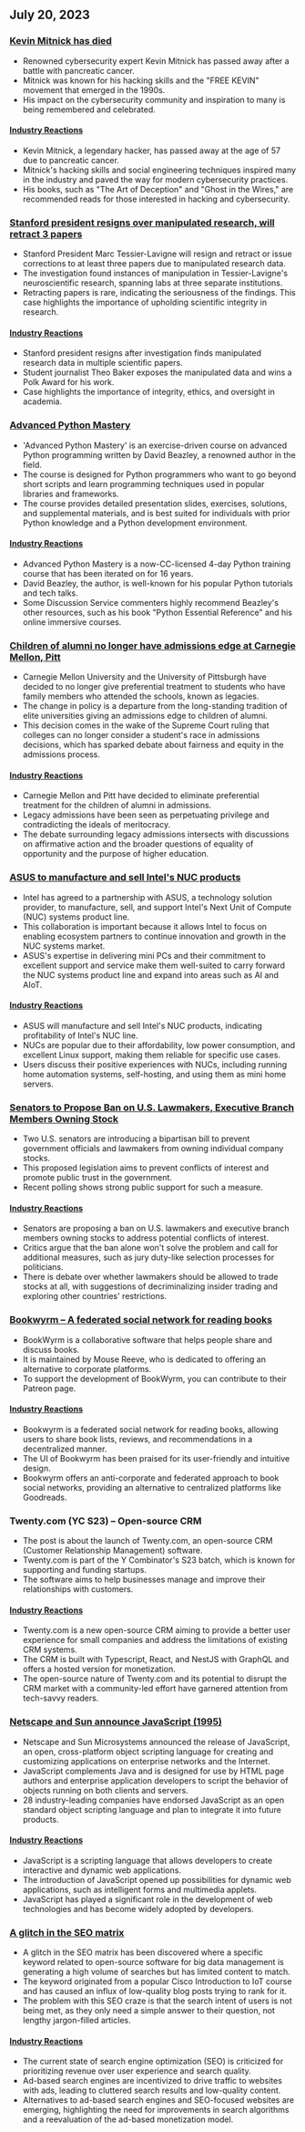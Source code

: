 

<CallToAction />

<Steps>

## July 20, 2023

### [Kevin Mitnick has died](https://www.dignitymemorial.com/obituaries/las-vegas-nv/kevin-mitnick-11371668)

- Renowned cybersecurity expert Kevin Mitnick has passed away after a battle with pancreatic cancer.
- Mitnick was known for his hacking skills and the "FREE KEVIN" movement that emerged in the 1990s.
- His impact on the cybersecurity community and inspiration to many is being remembered and celebrated.

#### [Industry Reactions](http://news.ycombinator.com/item?id=36795173)

- Kevin Mitnick, a legendary hacker, has passed away at the age of 57 due to pancreatic cancer.
- Mitnick's hacking skills and social engineering techniques inspired many in the industry and paved the way for modern cybersecurity practices.
- His books, such as "The Art of Deception" and "Ghost in the Wires," are recommended reads for those interested in hacking and cybersecurity.

### [Stanford president resigns over manipulated research, will retract 3 papers](https://stanforddaily.com/2023/07/19/stanford-president-resigns-over-manipulated-research-will-retract-at-least-3-papers/)

- Stanford President Marc Tessier-Lavigne will resign and retract or issue corrections to at least three papers due to manipulated research data.
- The investigation found instances of manipulation in Tessier-Lavigne's neuroscientific research, spanning labs at three separate institutions.
- Retracting papers is rare, indicating the seriousness of the findings. This case highlights the importance of upholding scientific integrity in research.

#### [Industry Reactions](http://news.ycombinator.com/item?id=36790301)

- Stanford president resigns after investigation finds manipulated research data in multiple scientific papers.
- Student journalist Theo Baker exposes the manipulated data and wins a Polk Award for his work.
- Case highlights the importance of integrity, ethics, and oversight in academia.

### [Advanced Python Mastery](https://github.com/dabeaz-course/python-mastery)

- 'Advanced Python Mastery' is an exercise-driven course on advanced Python programming written by David Beazley, a renowned author in the field.
- The course is designed for Python programmers who want to go beyond short scripts and learn programming techniques used in popular libraries and frameworks.
- The course provides detailed presentation slides, exercises, solutions, and supplemental materials, and is best suited for individuals with prior Python knowledge and a Python development environment.

#### [Industry Reactions](http://news.ycombinator.com/item?id=36785005)

- Advanced Python Mastery is a now-CC-licensed 4-day Python training course that has been iterated on for 16 years.
- David Beazley, the author, is well-known for his popular Python tutorials and tech talks.
- Some Discussion Service commenters highly recommend Beazley's other resources, such as his book "Python Essential Reference" and his online immersive courses.

### [Children of alumni no longer have admissions edge at Carnegie Mellon, Pitt](https://triblive.com/news/children-relatives-of-alumni-no-longer-have-admissions-edge-at-carnegie-mellon-pitt/)

- Carnegie Mellon University and the University of Pittsburgh have decided to no longer give preferential treatment to students who have family members who attended the schools, known as legacies.
- The change in policy is a departure from the long-standing tradition of elite universities giving an admissions edge to children of alumni.
- This decision comes in the wake of the Supreme Court ruling that colleges can no longer consider a student's race in admissions decisions, which has sparked debate about fairness and equity in the admissions process.

#### [Industry Reactions](http://news.ycombinator.com/item?id=36788274)

- Carnegie Mellon and Pitt have decided to eliminate preferential treatment for the children of alumni in admissions.
- Legacy admissions have been seen as perpetuating privilege and contradicting the ideals of meritocracy.
- The debate surrounding legacy admissions intersects with discussions on affirmative action and the broader questions of equality of opportunity and the purpose of higher education.

### [ASUS to manufacture and sell Intel's NUC products](https://www.intel.com/content/www/us/en/newsroom/news/intel-nuc-systems-agreement.html)

- Intel has agreed to a partnership with ASUS, a technology solution provider, to manufacture, sell, and support Intel's Next Unit of Compute (NUC) systems product line.
- This collaboration is important because it allows Intel to focus on enabling ecosystem partners to continue innovation and growth in the NUC systems market.
- ASUS's expertise in delivering mini PCs and their commitment to excellent support and service make them well-suited to carry forward the NUC systems product line and expand into areas such as AI and AIoT.

#### [Industry Reactions](http://news.ycombinator.com/item?id=36781248)

- ASUS will manufacture and sell Intel's NUC products, indicating profitability of Intel's NUC line.
- NUCs are popular due to their affordability, low power consumption, and excellent Linux support, making them reliable for specific use cases.
- Users discuss their positive experiences with NUCs, including running home automation systems, self-hosting, and using them as mini home servers.

### [Senators to Propose Ban on U.S. Lawmakers, Executive Branch Members Owning Stock](https://www.wsj.com/articles/senators-to-propose-ban-on-u-s-lawmakers-executive-branch-members-owning-stock-6db6411)

- Two U.S. senators are introducing a bipartisan bill to prevent government officials and lawmakers from owning individual company stocks.
- This proposed legislation aims to prevent conflicts of interest and promote public trust in the government.
- Recent polling shows strong public support for such a measure.

#### [Industry Reactions](http://news.ycombinator.com/item?id=36785467)

- Senators are proposing a ban on U.S. lawmakers and executive branch members owning stocks to address potential conflicts of interest.
- Critics argue that the ban alone won't solve the problem and call for additional measures, such as jury duty-like selection processes for politicians.
- There is debate over whether lawmakers should be allowed to trade stocks at all, with suggestions of decriminalizing insider trading and exploring other countries' restrictions.

### [Bookwyrm – A federated social network for reading books](https://joinbookwyrm.com/)

- BookWyrm is a collaborative software that helps people share and discuss books.
- It is maintained by Mouse Reeve, who is dedicated to offering an alternative to corporate platforms.
- To support the development of BookWyrm, you can contribute to their Patreon page.

#### [Industry Reactions](http://news.ycombinator.com/item?id=36785285)

- Bookwyrm is a federated social network for reading books, allowing users to share book lists, reviews, and recommendations in a decentralized manner.
- The UI of Bookwyrm has been praised for its user-friendly and intuitive design.
- Bookwyrm offers an anti-corporate and federated approach to book social networks, providing an alternative to centralized platforms like Goodreads.

### Twenty.com (YC S23) – Open-source CRM

- The post is about the launch of Twenty.com, an open-source CRM (Customer Relationship Management) software.
- Twenty.com is part of the Y Combinator's S23 batch, which is known for supporting and funding startups.
- The software aims to help businesses manage and improve their relationships with customers.

#### [Industry Reactions](http://news.ycombinator.com/item?id=36791434)

- Twenty.com is a new open-source CRM aiming to provide a better user experience for small companies and address the limitations of existing CRM systems.
- The CRM is built with Typescript, React, and NestJS with GraphQL and offers a hosted version for monetization.
- The open-source nature of Twenty.com and its potential to disrupt the CRM market with a community-led effort have garnered attention from tech-savvy readers.

### [Netscape and Sun announce JavaScript (1995)](https://web.archive.org/web/20070916144913/https://wp.netscape.com/newsref/pr/newsrelease67.html)

- Netscape and Sun Microsystems announced the release of JavaScript, an open, cross-platform object scripting language for creating and customizing applications on enterprise networks and the Internet.
- JavaScript complements Java and is designed for use by HTML page authors and enterprise application developers to script the behavior of objects running on both clients and servers.
- 28 industry-leading companies have endorsed JavaScript as an open standard object scripting language and plan to integrate it into future products.

#### [Industry Reactions](http://news.ycombinator.com/item?id=36782761)

- JavaScript is a scripting language that allows developers to create interactive and dynamic web applications.
- The introduction of JavaScript opened up possibilities for dynamic web applications, such as intelligent forms and multimedia applets.
- JavaScript has played a significant role in the development of web technologies and has become widely adopted by developers.

### [A glitch in the SEO matrix](https://www.izzy.co/blogs/a-glitch-in-the-seo-matrix.html)

- A glitch in the SEO matrix has been discovered where a specific keyword related to open-source software for big data management is generating a high volume of searches but has limited content to match.
- The keyword originated from a popular Cisco Introduction to IoT course and has caused an influx of low-quality blog posts trying to rank for it.
- The problem with this SEO craze is that the search intent of users is not being met, as they only need a simple answer to their question, not lengthy jargon-filled articles.

#### [Industry Reactions](http://news.ycombinator.com/item?id=36788813)

- The current state of search engine optimization (SEO) is criticized for prioritizing revenue over user experience and search quality.
- Ad-based search engines are incentivized to drive traffic to websites with ads, leading to cluttered search results and low-quality content.
- Alternatives to ad-based search engines and SEO-focused websites are emerging, highlighting the need for improvements in search algorithms and a reevaluation of the ad-based monetization model.

</Steps>
